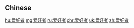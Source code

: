 {{also|愛好者}}
==Chinese==
{{zh-see|愛好者}}

[[hu:爱好者]]
[[mg:爱好者]]
[[ru:爱好者]]
[[chr:爱好者]]
[[uk:爱好者]]
[[zh:爱好者]]